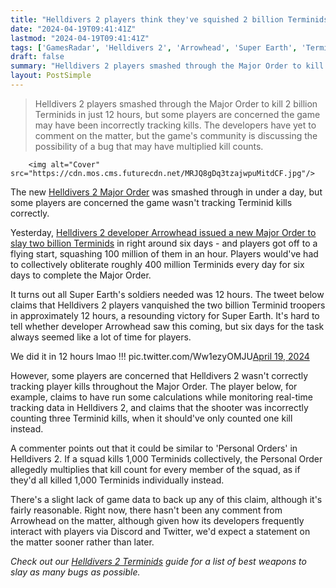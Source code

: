 ```yaml
---
title: "Helldivers 2 players think they've squished 2 billion Terminids in 12 hours, but some are worried the latest Major Order was tracking kills wrong"
date: "2024-04-19T09:41:41Z"
lastmod: "2024-04-19T09:41:41Z"
tags: ['GamesRadar', 'Helldivers 2', 'Arrowhead', 'Super Earth', 'Terminids']
draft: false
summary: "Helldivers 2 players smashed through the Major Order to kill 2 billion Terminids in just 12 hours, but some players are concerned the game may have been incorrectly tracking kills. The developers have yet to comment on the matter, but the game's community is discussing the possibility of a bug that may have multiplied kill counts."
layout: PostSimple
---
```

> Helldivers 2 players smashed through the Major Order to kill 2 billion Terminids in just 12 hours, but some players are concerned the game may have been incorrectly tracking kills. The developers have yet to comment on the matter, but the game's community is discussing the possibility of a bug that may have multiplied kill counts.


        <img alt="Cover" src="https://cdn.mos.cms.futurecdn.net/MRJQ8gDq3tzajwpuMitdCF.jpg"/>
        
The new [Helldivers 2 Major Order](https://www.gamesradar.com/helldivers-2-major-orders/) was smashed through in under a day, but some players are concerned the game wasn't tracking Terminid kills correctly.

Yesterday, [Helldivers 2 developer Arrowhead issued a new Major Order to slay two billion Terminids](https://www.gamesradar.com/after-slowing-the-automaton-invasion-helldivers-2s-next-major-order-asks-players-to-squash-2-billion-terminids-and-100-million-of-them-died-in-the-first-hour/) in right around six days - and players got off to a flying start, squashing 100 million of them in an hour. Players would've had to collectively obliterate roughly 400 million Terminids every day for six days to complete the Major Order.

It turns out all Super Earth's soldiers needed was 12 hours. The tweet below claims that Helldivers 2 players vanquished the two billion Terminid troopers in approximately 12 hours, a resounding victory for Super Earth. It's hard to tell whether developer Arrowhead saw this coming, but six days for the task always seemed like a lot of time for players.

We did it in 12 hours lmao !!! pic.twitter.com/Ww1ezyOMJU[April 19, 2024](https://twitter.com/HelldiversAlert/status/1781137374199886169)

However, some players are concerned that Helldivers 2 wasn't correctly tracking player kills throughout the Major Order. The player below, for example, claims to have run some calculations while monitoring real-time tracking data in Helldivers 2, and claims that the shooter was incorrectly counting three Terminid kills, when it should've only counted one kill instead.

A commenter points out that it could be similar to 'Personal Orders' in Helldivers 2. If a squad kills 1,000 Terminids collectively, the Personal Order allegedly multiplies that kill count for every member of the squad, as if they'd all killed 1,000 Terminids individually instead.

There's a slight lack of game data to back up any of this claim, although it's fairly reasonable. Right now, there hasn't been any comment from Arrowhead on the matter, although given how its developers frequently interact with players via Discord and Twitter, we'd expect a statement on the matter sooner rather than later.

*Check out our *[<em>Helldivers 2 Terminids</em>](https://www.gamesradar.com/helldivers-2-terminids-bugs/)* guide for a list of best weapons to slay as many bugs as possible.*
        